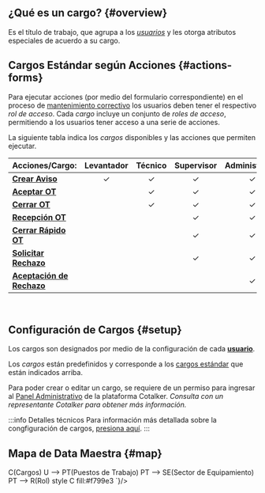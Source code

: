 


## ¿Qué es un cargo? {#overview}
Es el título de trabajo, que agrupa a los [_usuarios_](/docs/products/corrective_maintenance/master_data/users) y les otorga atributos especiales de acuerdo a su cargo.

## Cargos Estándar según Acciones {#actions-forms}
Para ejecutar acciones (por medio del formulario correspondiente) en el proceso de [mantenimiento correctivo](/docs/products/corrective_maintenance/landing/overview) los usuarios deben tener el respectivo _rol de acceso_. Cada _cargo_ incluye un conjunto de _roles de acceso_, permitiendo a los usuarios tener acceso a una serie de acciones. 

La siguiente tabla indica los _cargos_ disponibles y las acciones que permiten ejecutar.

Acciones/Cargo: | **Levantador** | **Técnico** | **Supervisor** | **Administrador** | **Jefe**
--- | :---: | :---: | :---: | :---: | :---:
[**Crear Aviso**](/docs/products/corrective_maintenance/actions/create_notification) | ✓ | ✓ | ✓ | ✓| ✓
[**Aceptar OT**](/docs/products/corrective_maintenance/actions/wo_accept) | | ✓ | ✓ | ✓| ✓
[**Cerrar OT**](/docs/products/corrective_maintenance/actions/wo_close) | | ✓ | ✓ | ✓| ✓
[**Recepción OT**](/docs/products/corrective_maintenance/actions/wo_validate) | | | ✓ | ✓| ✓
[**Cerrar Rápido OT**](/docs/products/corrective_maintenance/actions/wo_fast_close) | | | ✓ | ✓| ✓
[**Solicitar Rechazo**](/docs/products/corrective_maintenance/actions/wo_reject_request) | | | ✓ | ✓| ✓
[**Aceptación de Rechazo**](/docs/products/corrective_maintenance/actions/wo_reject_accept) | | | | ✓| ✓

<br/>

## Configuración de Cargos {#setup}
Los cargos son designados por medio de la configuración de cada [**usuario**](/docs/products/corrective_maintenance/master_data/users).

Los _cargos_ están predefinidos y corresponde a los [cargos estándar](#action-forms) que están indicados arriba.

Para poder crear o editar un cargo, se requiere de un permiso para ingresar al [Panel Administrativo](/docs/documentation/admin/admin_jobtitles) de la plataforma Cotalker. _Consulta con un representante Cotalker para obtener más información._

:::info Detalles técnicos
Para información más detallada sobre la congfiguración de cargos, [presiona aquí](/docs/documentation/admin/admin_jobtitles).
:::

## Mapa de Data Maestra {#map}

<div className="margin-left--lg">
<Mermaid chart={`
    graph LR;
        U(Usuario) --> C(Cargos)
        U --> PT(Puestos de Trabajo)
        PT --> SE(Sector de Equipamiento)
        PT --> R(Rol)
        style C fill:#f799e3
`}/>
</div>
